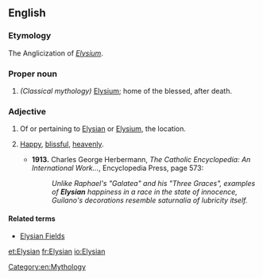 ==English==

===Etymology===
The Anglicization of {{etyl|la|en}} ''[[Elysium]]''.

===Proper noun===
{{en-proper noun}}

# ''(Classical mythology)'' [[Elysium]]; home of the blessed, after death.

===Adjective===
{{en-adj|-}}

# Of or pertaining to [[Elysian]] or [[Elysium]], the location.
# {{idiomatic}} [[happy|Happy]], [[blissful]], [[heavenly]].
#* '''1913.''' Charles George Herbermann,  ''The Catholic Encyclopedia: An International Work...'', Encyclopedia Press, page 573:
#*: ''Unlike Raphael's "Galatea" and his "Three Graces", examples of '''Elysian''' happiness in a race in the state of innocence, Guilano's decorations resemble saturnalia of lubricity itself.''

====Related terms====
* [[Elysian Fields]]

[[Category:en:Mythology]]

[[et:Elysian]]
[[fr:Elysian]]
[[io:Elysian]]